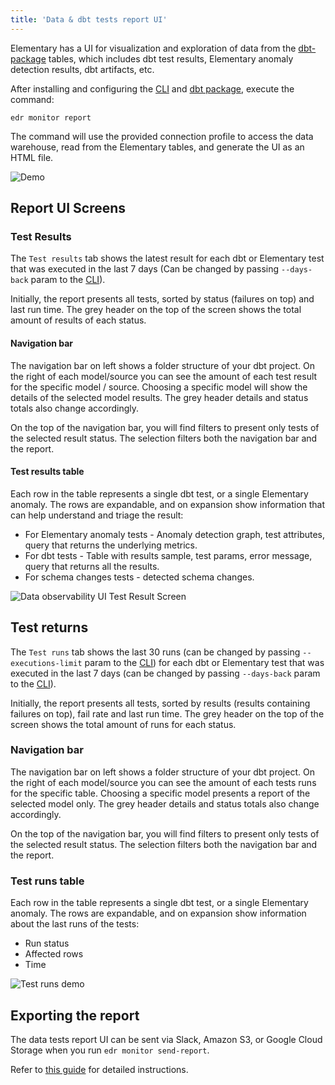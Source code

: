 ```yaml
---
title: 'Data & dbt tests report UI'
---
```


Elementary has a UI for visualization and exploration of data from the [dbt-package](../project-overview/contributions#guide-on-contributing-to-the-dbt-package) tables, which includes dbt test results, Elementary anomaly detection results, dbt artifacts, etc.

After installing and configuring the [CLI](../understand-elementary/cli-install) and [dbt package](../quickstart#install-the-dbt-package), execute the command:

```shell
edr monitor report
```

The command will use the provided connection profile to access the data warehouse, read from the Elementary tables, and generate the UI as an HTML file.

<img
  src="https://res.cloudinary.com/mintlify/image/upload/v1659304880/elementary/Demo-2-screens_k98bdr.gif"
  alt="Demo"
/>

## Report UI Screens

### Test Results

The `Test results` tab shows the latest result for each dbt or Elementary test that was executed in the last 7 days (Can be changed by passing `--days-back` param to the [CLI](../understand-elementary/cli-advanced)).

Initially, the report presents all tests, sorted by status (failures on top) and last run time. The grey header on the top of the screen shows the total amount of results of each status.

#### Navigation bar

The navigation bar on left shows a folder structure of your dbt project. On the right of each model/source you can see the amount of each test result for the specific model / source. Choosing a specific model will show the details of the selected model results. The grey header details and status totals also change accordingly.

On the top of the navigation bar, you will find filters to present only tests of the selected result status. The selection filters both the navigation bar and the report.

#### Test results table

Each row in the table represents a single dbt test, or a single Elementary anomaly.
The rows are expandable, and on expansion show information that can help understand and triage the result:

- For Elementary anomaly tests - Anomaly detection graph, test attributes, query that returns the underlying metrics.
- For dbt tests - Table with results sample, test params, error message, query that returns all the results.
- For schema changes tests - detected schema changes.

<img
  src="https://res.cloudinary.com/mintlify/image/upload/v1659304887/elementary/data-observability-ui-test-results-screen_vgk121.gif"
  alt="Data observability UI Test Result Screen"
/>

## Test returns

The `Test runs` tab shows the last 30 runs (can be changed by passing `--executions-limit` param to the [CLI](../understand-elementary/cli-advanced)) for each dbt or Elementary test that was executed in the last 7 days (can be changed by passing `--days-back` param to the [CLI](../understand-elementary/cli-advanced)).

Initially, the report presents all tests, sorted by results (results containing failures on top), fail rate and last run time. The grey header on the top of the screen shows the total amount of runs for each status.

### Navigation bar

The navigation bar on left shows a folder structure of your dbt project. On the right of each model/source you can see the amount of each tests runs for the specific table. Choosing a specific model presents a report of the selected model only. The grey header details and status totals also change accordingly.

On the top of the navigation bar, you will find filters to present only tests of the selected result status. The selection filters both the navigation bar and the report.

### Test runs table

Each row in the table represents a single dbt test, or a single Elementary anomaly.
The rows are expandable, and on expansion show information about the last runs of the tests:

- Run status
- Affected rows
- Time

<img
  src="https://res.cloudinary.com/mintlify/image/upload/v1659304885/elementary/Test-Runs-video-demo_ubxssd.gif"
  alt="Test runs demo"
/>

## Exporting the report

The data tests report UI can be sent via Slack, Amazon S3, or Google Cloud Storage when you run `edr monitor send-report`.

Refer to [this guide](../quickstart/send-report-ui) for detailed instructions.
